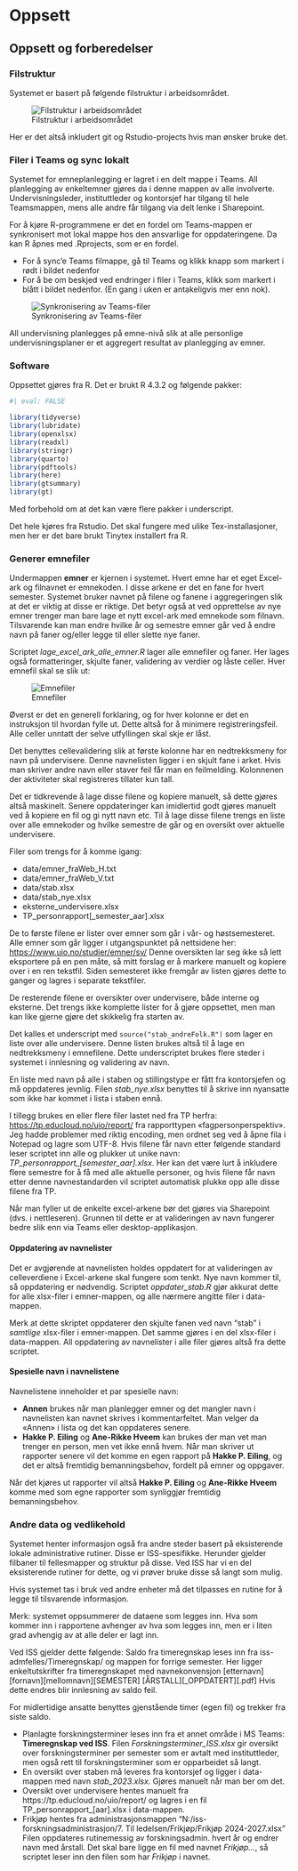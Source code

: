 # Oppsett 

## Oppsett og forberedelser


### Filstruktur

Systemet er basert på følgende filstruktur i arbeidsområdet.

![Filstruktur i arbeidsområdet](bilder/filstruktur_arbeidsomraade.png){fig-alt="Eksempel på filstruktur i arbeidsområdet"}

Her er det altså inkludert git og Rstudio-projects hvis man ønsker bruke det.


### Filer i Teams og sync lokalt
Systemet for emneplanlegging er lagret i en delt mappe i Teams. All planlegging av enkeltemner gjøres da i denne mappen av alle involverte. Undervisningsleder, instituttleder og kontorsjef har tilgang til hele Teamsmappen, mens alle andre får tilgang via delt lenke i Sharepoint. 

For å kjøre R-programmene er det en fordel om Teams-mappen er synkronisert mot lokal mappe hos den ansvarlige for oppdateringene. Da kan R åpnes med .Rprojects, som er en fordel. 

* For å sync’e Teams filmappe, gå til Teams og klikk knapp som markert i rødt i bildet nedenfor
* For å be om beskjed ved endringer i filer i Teams, klikk som markert i blått i bildet nedenfor. (En gang i uken er antakeligvis mer enn nok). 



![Synkronisering av Teams-filer](bilder/sync_teams.png){fig-alt="Synkronisering av Teams-filer"}

All undervisning planlegges på emne-nivå slik at alle personlige undervisningsplaner er et aggregert resultat av planlegging av emner. 


### Software

Oppsettet gjøres fra R. Det er brukt R 4.3.2 og følgende pakker:

```r
#| eval: FALSE

library(tidyverse)
library(lubridate)
library(openxlsx)
library(readxl)
library(stringr)
library(quarto)
library(pdftools) 
library(here)
library(gtsummary)
library(gt)

```

Med forbehold om at det kan være flere pakker i underscript.

Det hele kjøres fra Rstudio. Det skal fungere med ulike Tex-installasjoner, men her er det bare brukt Tinytex installert fra R.

### Generer emnefiler
Undermappen **emner** er kjernen i systemet. Hvert emne har et eget Excel-ark og filnavnet er emnekoden. I disse arkene er det en fane for hvert semester. Systemet bruker navnet på filene og fanene i aggregeringen slik at det er viktig at disse er riktige. Det betyr også at ved opprettelse av nye emner trenger man bare lage et nytt excel-ark med emnekode som filnavn. Tilsvarende kan man endre hvilke år og semestre emner går ved å endre navn på faner og/eller legge til eller slette nye faner.

Scriptet *lage_excel_ark_alle_emner.R* lager alle emnefiler og faner. Her lages også formatteringer, skjulte faner, validering av verdier og låste celler. Hver emnefil skal se slik ut:

![Emnefiler](bilder/emnefil.png){fig-alt="Eksempel på emnefiler"}

Øverst er det en generell forklaring, og for hver kolonne er det en instruksjon til hvordan fylle ut. Dette altså for å minimere registreringsfeil. Alle celler unntatt der selve utfyllingen skal skje er låst.

Det benyttes cellevalidering slik at første kolonne har en nedtrekksmeny for navn på undervisere. Denne navnelisten ligger i en skjult fane i arket. Hvis man skriver andre navn eller staver feil får man en feilmelding. Kolonnenen der aktiviteter skal registreres tillater kun tall.

Det er tidkrevende å lage disse filene og kopiere manuelt, så dette gjøres altså maskinelt. Senere oppdateringer kan imidlertid godt gjøres manuelt ved å kopiere en fil og gi nytt navn etc. Til å lage disse filene trengs en liste over alle emnekoder og hvilke semestre de går og en oversikt over aktuelle undervisere.

Filer som trengs for å komme igang:

-   data/emner_fraWeb_H.txt
-   data/emner_fraWeb_V.txt
-   data/stab.xlsx
-   data/stab_nye.xlsx
-   eksterne_undervisere.xlsx
-   TP_personrapport\[\_semester_aar\].xlsx

De to første filene er lister over emner som går i vår- og høstsemesteret. Alle emner som går ligger i utgangspunktet på nettsidene her: [https://www.uio.no/studier/emner/sv/](https://www.uio.no/studier/emner/sv/) Denne oversikten lar seg ikke så lett eksportere på en pen måte, så mitt forslag er å markere manuelt og kopiere over i en ren tekstfil. Siden semesteret ikke fremgår av listen gjøres dette to ganger og lagres i separate tekstfiler.

De resterende filene er oversikter over undervisere, både interne og eksterne. Det trengs ikke komplette lister for å gjøre oppsettet, men man kan like gjerne gjøre det skikkelig fra starten av.

Det kalles et underscript med `source("stab_andreFolk.R")` som lager en liste over alle undervisere. Denne listen brukes altså til å lage en nedtrekksmeny i emnefilene. Dette underscriptet brukes flere steder i systemet i innlesning og validering av navn.

En liste med navn på alle i staben og stillingstype er fått fra kontorsjefen og må oppdateres jevnlig. Filen *stab_nye.xlsx* benyttes til å skrive inn nyansatte som ikke har kommet i lista i staben ennå.

I tillegg brukes en eller flere filer lastet ned fra TP herfra: <https://tp.educloud.no/uio/report/> fra rapporttypen «fagpersonperspektiv». Jeg hadde problemer med riktig encoding, men ordnet seg ved å åpne fila i Notepad og lagre som UTF-8. Hvis filene får navn etter følgende standard leser scriptet inn alle og plukker ut unike navn: *TP_personrapport\_\[semester_aar\].xlsx*. Her kan det være lurt å inkludere flere semestre for å få med alle aktuelle personer, og hvis filene får navn etter denne navnestandarden vil scriptet automatisk plukke opp alle disse filene fra TP.


Når man fyller ut de enkelte excel-arkene bør det gjøres via Sharepoint (dvs. i nettleseren). Grunnen til dette er at valideringen av navn fungerer bedre slik enn via Teams eller desktop-applikasjon.


#### Oppdatering av navnelister
Det er avgjørende at navnelisten holdes oppdatert for at valideringen av celleverdiene i Excel-arkene skal fungere som tenkt. Nye navn kommer til, så oppdatering er nødvendig. Scriptet *oppdater_stab.R* gjør akkurat dette for alle xlsx-filer i emner-mappen, og alle nærmere angitte filer i data-mappen. 

Merk at dette skriptet oppdaterer den skjulte fanen ved navn "stab" i *samtlige* xlsx-filer i emner-mappen. Det samme gjøres i en del xlsx-filer i data-mappen. All oppdatering av navnelister i alle filer gjøres altså fra dette scriptet. 


#### Spesielle navn i navnelistene
Navnelistene inneholder et par spesielle navn: 

* **Annen** brukes når man planlegger emner og det mangler navn i navnelisten kan navnet skrives i kommentarfeltet. Man velger da «Annen» i lista og det kan oppdateres senere. 
* **Hakke P. Eiling** og **Ane-Rikke Hveem** kan brukes der man vet man trenger en person, men vet ikke ennå hvem. Når man skriver ut rapporter senere vil det komme en egen rapport på **Hakke P. Eiling**, og det er altså fremtidig bemanningsbehov, fordelt på emner og oppgaver. 

Når det kjøres ut rapporter vil altså **Hakke P. Eiling** og **Ane-Rikke Hveem** komme med som egne rapporter som synliggjør fremtidig bemanningsbehov. 



### Andre data og vedlikehold
Systemet henter informasjon også fra andre steder basert på eksisterende lokale administrative rutiner. Disse er ISS-spesifikke. Herunder gjelder filbaner til fellesmapper og struktur på disse. Ved ISS har vi en del eksisterende rutiner for dette, og vi prøver bruke disse så langt som mulig. 

Hvis systemet tas i bruk ved andre enheter må det tilpasses en rutine for å legge til tilsvarende informasjon. 

Merk: systemet oppsummerer de dataene som legges inn. Hva som kommer inn i rapportene avhenger av hva som legges inn, men er i liten grad avhengig av at alle deler er lagt inn.  

Ved ISS gjelder dette følgende: 
Saldo fra timeregnskap leses inn fra iss-admfelles/Timeregnskap/ og mappen for forrige semester. Her ligger enkeltutskrifter fra timeregnskapet med navnekonvensjon [etternavn][fornavn][mellomnavn][SEMESTER] [ÅRSTALL][_OPPDATERT][.pdf] Hvis dette endres blir innlesning av saldo feil. 

For midlertidige ansatte benyttes gjenstående timer (egen fil) og trekker fra siste saldo. 

*	Planlagte forskningsterminer leses inn fra et annet område i MS Teams: **Timeregnskap ved ISS**. Filen *Forskningsterminer_ISS.xlsx* gir oversikt over forskningsterminer per semester som er avtalt med instituttleder, men også rett til forskningsterminer som er opparbeidet så langt. 
*	En oversikt over staben må leveres fra kontorsjef og ligger i data-mappen med navn *stab_2023.xlsx*. Gjøres manuelt når man ber om det. 
*	Oversikt over undervisere hentes manuelt fra https://tp.educloud.no/uio/report/ og lagres i en fil TP_personrapport_[aar].xlsx i data-mappen.
*	Frikjøp hentes fra administrasjonsmappen 
"N:/iss-forskningsadministrasjon/7. Til ledelsen/Frikjøp/Frikjøp 2024-2027.xlsx"  
Filen oppdateres rutinemessig av forskningsadmin. hvert år og endrer navn med årstall. Det skal bare ligge en fil med navnet *Frikjøp…*, så scriptet leser inn den filen som har *Frikjøp* i navnet. 


